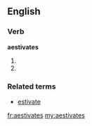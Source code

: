 ==English==
===Verb===
'''aestivates'''
#{{third-person singular of|aestivate}}
#{{alternative spelling of|estivates}}

===Related terms===
* [[estivate]]

[[fr:aestivates]]
[[my:aestivates]]